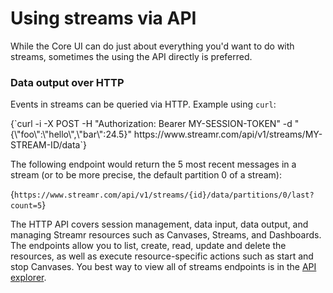 
# Using streams via API

While the Core UI can do just about everything you'd want to do with streams, sometimes the using the API directly is preferred.

### Data output over HTTP

Events in streams can be queried via HTTP. Example using `curl`:

<CodeSnippet language='bash'>
    {`curl -i -X POST -H "Authorization: Bearer MY-SESSION-TOKEN" -d "{\"foo\":\"hello\",\"bar\":24.5}" https://www.streamr.com/api/v1/streams/MY-STREAM-ID/data`}
</CodeSnippet>

The following endpoint would return the 5 most recent messages in a stream (or to be more precise, the default partition 0 of a stream):

<CodeSnippet language='json'>{`https://www.streamr.com/api/v1/streams/{id}/data/partitions/0/last?count=5`}</CodeSnippet>

The HTTP API covers session management, data input, data output, and managing Streamr resources such as Canvases, Streams, and Dashboards. The endpoints allow you to list, create, read, update and delete the resources, as well as execute resource-specific actions such as start and stop Canvases. You best way to view all of streams endpoints is in the <a href="https://api-explorer.streamr.com" target="_blank">API explorer</a>.
